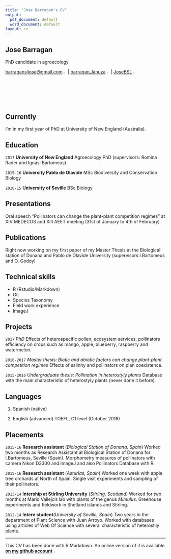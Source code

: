 ```yaml
---
title: "Jose Barragan's CV"
output:
  pdf_document: default
  word_document: default
layout: cv
---
```


## Jose Barragan
PhD candidate in agroecology 

[barragansljose@gmail.com](https://mail.google.com/mail/u/0/#inbox) ![](gmaillogo1.png){ width=2.5% }| [barragan_lanuza](https://twitter.com/?lang=es) ![](twitterlogo1.png){ width=2.5% }|
[JoseBSL](https://github.com/JoseBSL) ![](githublogo.png){ width=2.5% }



## Currently

I'm in my first year of PhD at University of New England (Australia).


## Education

`2017`
__University of New England__ Agroecology PhD (supervisors: Romina Rader and Ignasi Bartomeus)

`2015-16`
__University Pablo de Olavide__ MSc Biodiversity and Conservation Biology 

`2010-15`
__University of Seville__ BSc Biology 


## Presentations

Oral speech "Pollinators can change the plant-plant competition regimes" at XIV MEDECOS and XIII AEET meeting (31st of January to 4th of February)


## Publications

Right now working on my first paper of my Master Thesis at the Biological station of Donana and Pablo de Olavide University (supervisors I.Bartomeus and O. Godoy)

## Technical skills

* R (Rstudio/Markdown)
* Git
* Species Taxonomy 
* Field work experience 
* ImageJ


## Projects

`2017` _PhD_
Effects of heterospecific pollen, ecosystem services, pollinators efficiency on crops such as mango, apple, blueberry, raspberry and watermelon.

`2016-2017` _Master thesis: Biotic and abiotic factors can change plant-plant competition regimes_ 
Effects of salinity and pollinators on plan coexistence.  

`2015-2016` _Undergraduate thesis: Pollination in heterostyly plants_
Database with the main characteristic of heterostyly plants (never done it before).


## Languages 

1. Spanish (native)

2. English (advanced) TOEFL, C1 level (October 2016) 


## Placements

`2015-16`
__Research assistant__ (_Biological Station of Donana, Spain_)
Worked two months as Research Assistant at Biological Station of Donana for I.Bartomeus, Seville (Spain). Morphometry measures of pollinators with camera Nikon D3300 and ImageJ and also Pollinators Database with R. 

`2015-16`
__Research assistant__ (_Asturias, Spain_)
Worked one week with apple tree orchards at North of Spain. Single visit experiments and sampling of their pollinators.

`2013-14`
__Intership at Stirling University__ (_Stirling, Scotland_)
Worked for two months at Mario Vallejo's lab with plants of the genus _Mimulus_. Greehouse experiments and fieldwork in Shetland islands and Stirling.

`2012-14`
__Intern student__(_University of Seville, Spain_)
Two years in the department of Plant Science with Juan Arroyo. Worked with databases using articles of Web Of Science with several characteristic of heterostily plants. 

-----

This CV has been done with R Markdown. An online version of it is available [__on my github account__](https://github.com/JoseBSL/CV/blob/master/cv.Rmd) ![](githublogo.png){ width=2.5% }










